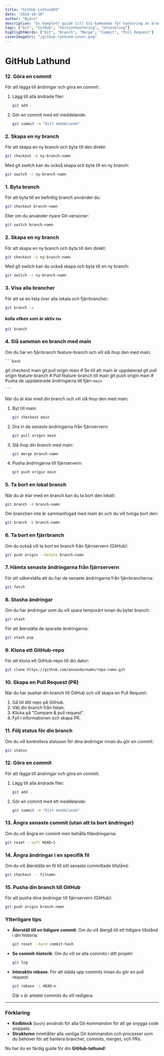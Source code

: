 ```yaml
---
title: "GitHub Lathund02"
date: "2024-10-10"
author: "Björn"
description: "En komplett guide till Git-kommando för hantering av brancher, commits, och mer"
tags: ["Git", "GitHub", "Versionhantering", "Utveckling"]
highlightWords: ["Git", "Branch", "Merge", "Commit", "Pull Request"]
coverImageSrc: "/github-lathund-cover.png"
---
```



# GitHub Lathund

### 12. Göra en commit
För att lägga till ändringar och göra en commit:

1. Lägg till alla ändrade filer:

    ```bash
    git add .
    ```

2. Gör en commit med ett meddelande:

    ```bash
    git commit -m "Ditt meddelande"
    ```
### 2. Skapa en ny branch
För att skapa en ny branch och byta till den direkt:

```bash
git checkout -b ny-branch-namn
```

Med git switch kan du också skapa och byta till en ny branch:

```bash
git switch -c ny-branch-namn
```

### 1. Byta branch
För att byta till en befintlig branch använder du:

```bash
git checkout branch-namn
```

Eller om du använder nyare Git-versioner:

```bash
git switch branch-namn
```

### 2. Skapa en ny branch
För att skapa en ny branch och byta till den direkt:

```bash
git checkout -b ny-branch-namn
```

Med git switch kan du också skapa och byta till en ny branch:

```bash
git switch -c ny-branch-namn
```

### 3. Visa alla brancher
För att se en lista över alla lokala och fjärrbrancher:

```bash
git branch -a
```

#### kolla vilken som är aktiv nu
```bash
git branch 
```



### 4. Slå samman en branch med main
Om du har en fjärrbranch feature-branch och vill slå ihop den med main:

    ```bash
  git checkout main
git pull origin main          # Se till att main är uppdaterad
git pull origin feature-branch # Pull feature-branch till main
git push origin main           # Pusha de uppdaterade ändringarna till fjärr-`main`


    ```


När du är klar med din branch och vill slå ihop den med main:

1. Byt till main:

    ```bash
    git checkout main
    ```

2. Dra in de senaste ändringarna från fjärrservern:

    ```bash
    git pull origin main
    ```

3. Slå ihop din branch med main:

    ```bash
    git merge branch-namn
    ```

4. Pusha ändringarna till fjärrservern:

    ```bash
    git push origin main
    ```

### 5. Ta bort en lokal branch
När du är klar med en branch kan du ta bort den lokalt:

```bash
git branch -d branch-namn
```

Om branchen inte är sammanfogad med main än och du vill tvinga bort den:

```bash
git branch -D branch-namn
```

### 6. Ta bort en fjärrbranch
Om du också vill ta bort en branch från fjärrservern (GitHub):

```bash
git push origin --delete branch-namn
```

### 7. Hämta senaste ändringarna från fjärrservern
För att säkerställa att du har de senaste ändringarna från fjärrbrancherna:

```bash
git fetch
```

### 8. Stasha ändringar
Om du har ändringar som du vill spara temporärt innan du byter branch:

```bash
git stash
```

För att återställa de sparade ändringarna:

```bash
git stash pop
```

### 9. Klona ett GitHub-repo
För att klona ett GitHub-repo till din dator:

```bash
git clone https://github.com/anvandarnamn/repo-namn.git
```

### 10. Skapa en Pull Request (PR)
När du har pushat din branch till GitHub och vill skapa en Pull Request:

1. Gå till ditt repo på GitHub.
2. Välj din branch från listan.
3. Klicka på "Compare & pull request".
4. Fyll i informationen och skapa PR.

### 11. Följ status för din branch
Om du vill kontrollera statusen för dina ändringar innan du gör en commit:

```bash
git status
```

### 12. Göra en commit
För att lägga till ändringar och göra en commit:

1. Lägg till alla ändrade filer:

    ```bash
    git add .
    ```

2. Gör en commit med ett meddelande:

    ```bash
    git commit -m "Ditt meddelande"
    ```

### 13. Ångra senaste commit (utan att ta bort ändringar)
Om du vill ångra en commit men behålla filändringarna:

```bash
git reset --soft HEAD~1
```

### 14. Ångra ändringar i en specifik fil
Om du vill återställa en fil till sitt senaste committade tillstånd:

```bash
git checkout -- filnamn
```

### 15. Pusha din branch till GitHub
För att pusha dina ändringar till fjärrservern (GitHub):

```bash
git push origin branch-namn
```

### Ytterligare tips
- **Återställ till en tidigare commit**: Om du vill återgå till ett tidigare tillstånd i din historia:

    ```bash
    git reset --hard commit-hash
    ```

- **Se commit-historik**: Om du vill se alla commits i ditt projekt:

    ```bash
    git log
    ```

- **Interaktiv rebase**: För att städa upp commits innan du gör en pull request:

    ```bash
    git rebase -i HEAD~n
    ```
    
    Där `n` är antalet commits du vill redigera.

---

### Förklaring
- **Kodblock** (`bash`) används för alla Git-kommandon för att ge snygga code snippets.
- **Strukturen** innehåller alla vanliga Git-kommandon och processer som du behöver för att hantera brancher, commits, merges, och PRs.

Nu har du en färdig guide för din **GitHub-lathund**!
